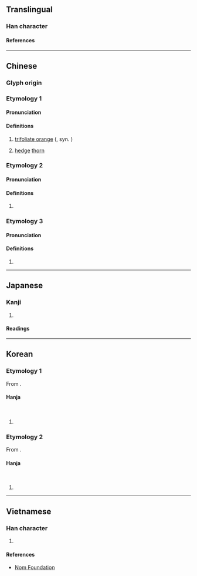 {{character info}}
==Translingual==

===Han character===
{{Han char|rn=75|rad=木|as=05|sn=9|four=46980|canj=DRC|ids=⿰木只}}

====References====
{{Han ref|kx=0517.070|dkj=14583|dj=0905.040|hdz=21183.050|uh=67B3}}

----

==Chinese==
{{zh-forms}}

===Glyph origin===
{{Han etym}}

===Etymology 1===

====Pronunciation====
{{zh-pron
|m=zhǐ
|c=zi2
|mc=y
|oc=y
|ma=
|cat=n
}}

====Definitions====
{{zh-hanzi}}

# [[trifoliate orange]] ({{taxlink|Citrus trifoliata|species|ver=180618}}, syn. {{taxlink|Poncirus trifoliata|species|ver=180618}})
# {{rfv-sense|zh}} [[hedge]] [[thorn]]

===Etymology 2===

====Pronunciation====
{{zh-pron
|m=zhǐ,jǐ,1nb=standard in Mainland and Taiwan,2nb=variant in Taiwan
|c=zat1
|cat=
}}

====Definitions====
{{zh-hanzi}}

# {{zh-alt-form|枳椇}}

===Etymology 3===

====Pronunciation====
{{zh-pron
|m=zhī
|cat=
}}

====Definitions====
{{zh-hanzi}}

# {{rfdef|zh}}

----

==Japanese==

===Kanji===
{{ja-kanji|grade=|rs=木05}}

# {{rfdef|ja|sort=木05}}

====Readings====
{{ja-readings
|on=き, し
|kun=からたち
}}

----

==Korean==

===Etymology 1===
From {{ltc-l|枳|id=2}}.

====Hanja====
{{ko-hanja|탱자|기}}<br>
{{ko-hanja|탱자나무|기}}

# {{rfdef|ko|sort=木05}}

===Etymology 2===
From {{ltc-l|枳|id=1}}.

====Hanja====
{{ko-hanja|탱자|지}}<br>
{{ko-hanja|탱자나무|지}}

# {{rfdef|ko|sort=木05}}

----

==Vietnamese==

===Han character===
{{vi-readings|rs=木05|reading=chỉ}}

# {{rfdef|vi|sort=木05}}

====References====
* [http://nomfoundation.org/common/nom_details.php?codepoint=67b3 Nom Foundation]